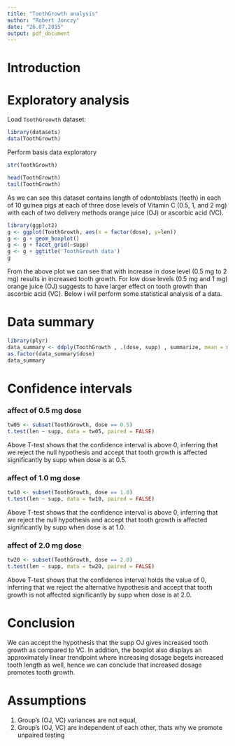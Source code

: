 ```yaml
---
title: "ToothGrowth analysis"
author: "Robert Jonczy"
date: "26.07.2015"
output: pdf_document
---
```


# Introduction

# Exploratory analysis

Load `ToothGroowth` dataset:

```r
library(datasets)
data(ToothGrowth)
```

Perform basis data exploratory
```r
str(ToothGrowth)

head(ToothGrowth)
tail(ToothGrowth)
```
As we can see this dataset contains length of odontoblasts (teeth) in each of 10 guinea pigs at each of three dose levels of Vitamin C (0.5, 1, and 2 mg) with each of two delivery methods orange juice (OJ) or ascorbic acid (VC).

```r
library(ggplot2)
g <- ggplot(ToothGrowth, aes(x = factor(dose), y=len))
g <- g + geom_boxplot()
g <- g + facet_grid(~supp)
g <- g + ggtitle('ToothGrowth data')
g
```

From the above plot we can see that with increase in dose level (0.5 mg to 2 mg) results in increased tooth growth. For low dose levels (0.5 mg and 1 mg) orange juice (OJ) suggests to have larger effect on tooth growth than ascorbic acid (VC). Below i will perform some statistical analysis of a data.

# Data summary

```r
library(plyr)
data_summary <- ddply(ToothGrowth , .(dose, supp) , summarize, mean = mean(len), sd = sd(len))
as.factor(data_summary$dose)
data_summary
```

# Confidence intervals

### affect of 0.5 mg dose
```r
tw05 <- subset(ToothGrowth, dose == 0.5)
t.test(len ~ supp, data = tw05, paired = FALSE)
```
Above T-test shows that the confidence interval is above 0, inferring that we reject the null hypothesis and accept that tooth growth is affected significantly by supp when dose is at 0.5. 

### affect of 1.0 mg dose
```r
tw10 <- subset(ToothGrowth, dose == 1.0)
t.test(len ~ supp, data = tw10, paired = FALSE)
```
Above T-test shows that the confidence interval is above 0, inferring that we reject the null hypothesis and accept that tooth growth is affected significantly by supp when dose is at 1.0. 

### affect of 2.0 mg dose
```r
tw20 <- subset(ToothGrowth, dose == 2.0)
t.test(len ~ supp, data = tw20, paired = FALSE)
```
Above T-test shows that the confidence interval holds the value of 0, inferring that we reject the alternative hypothesis and accept that tooth growth is not affected significantly by supp when dose is at 2.0. 

# Conclusion

We can accept the hypothesis that the supp OJ gives increased tooth growth as compared to VC. In addition, the boxplot also displays an approximately linear trendpoint where increasing dosage begets increased tooth length as well, hence we can conclude that increased dosage promotes tooth growth.


# Assumptions

1. Group's (OJ, VC) variances are not equal,
2. Group's (OJ, VC) are independent of each other, thats why we promote unpaired testing
